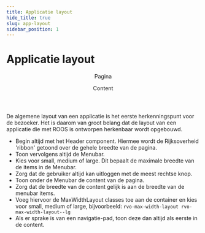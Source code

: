```yaml
---
title: Applicatie layout
hide_title: true
slug: app-layout
sidebar_position: 1
---
```



# Applicatie layout

<ComponentExample>
  <div>
    <Header />
    <MenuBar maxWidth="lg" />
    <MaxWidthLayout className="rvo-layout-column rvo-layout-gap--sm rvo-layout-margin-vertical--lg">
      <Breadcrumbs />
      <Heading>Pagina</Heading>
      <p>Content</p>
    </MaxWidthLayout>
  </div>
</ComponentExample>

De algemene layout van een applicatie is het eerste herkenningspunt voor de bezoeker.
Het is daarom van groot belang dat de layout van een applicatie die met ROOS is ontworpen herkenbaar wordt opgebouwd.

- Begin altijd met het Header component. Hiermee wordt de Rijksoverheid 'ribbon' getoond over de gehele breedte van de pagina.
- Toon vervolgens altijd de Menubar.
- Kies voor small, medium of large. Dit bepaalt de maximale breedte van de items in de Menubar.
- Zorg dat de gebruiker altijd kan uitloggen met de meest rechtse knop.
- Toon onder de Menubar de content van de pagina.
- Zorg dat de breedte van de content gelijk is aan de breedte van de menubar items.
- Voeg hiervoor de MaxWidthLayout classes toe aan de container en kies voor small, medium of large, bijvoorbeeld:
  `rvo-max-width-layout rvo-max-width-layout--lg`
- Als er sprake is van een navigatie-pad, toon deze dan altijd als eerste in de content.
